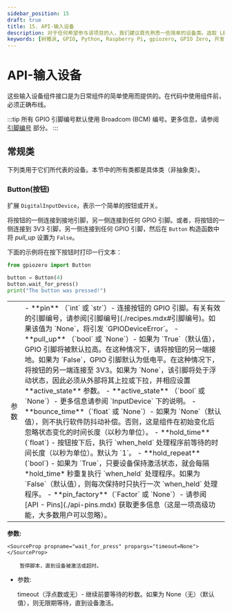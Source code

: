 ```yaml
---
sidebar_position: 15
draft: true
title: 15. API-输入设备
description: 对于任何希望参与该项目的人，我们建议首先熟悉一些简单的设备类。选取 LED 这样的类，然后按照其继承顺序回溯到 DigitalOutputDevice。然后再追溯到 OutputDevice，这样你就能很好地理解简单的输出设备，并掌握 GPIO Zero 如何在很大程度上依赖继承来完善设备的功能。输入设备以及更复杂的设备（复合设备和基于 SPI 的设备）也可以采用同样的方法。
keywords: [树莓派, GPIO, Python, Raspberry Pi, gpiozero, GPIO Zero, 开发, 二次开发]
---
```


# API-输入设备
这些输入设备组件接口是为日常组件的简单使用而提供的。在代码中使用组件前，必须正确布线。

:::tip
所有 GPIO 引脚编号默认使用 Broadcom (BCM) 编号。更多信息，请参阅 [引脚编号](./recipes.mdx#引脚编号) 部分。
:::

## 常规类

下列类用于它们所代表的设备。本节中的所有类都是具体类（非抽象类）。

### Button(按钮)

<SourceClass funname="gpiozero.Button" funargs="*args, **kwargs"></SourceClass>

扩展 `DigitalInputDevice`，表示一个简单的按钮或开关。

将按钮的一侧连接到接地引脚，另一侧连接到任何 GPIO 引脚。或者，将按钮的一侧连接到 3V3 引脚，另一侧连接到任何 GPIO 引脚，然后在 `Button` 构造函数中将 *pull_up* 设置为 `False`。

下面的示例将在按下按钮时打印一行文本：

```py
from gpiozero import Button

button = Button(4)
button.wait_for_press()
print("The button was pressed!")
```

 <table>
    <tbody>
        <tr className="table_noneborder">
            <td className="table_noneborder_param">参数</td>
            <td className="table_noneborder">
              - **pin** （`int` 或 `str`）- 连接按钮的 GPIO 引脚。有关有效的引脚编号，请参阅[引脚编号](./recipes.mdx#引脚编号)。如果该值为 `None`，将引发 `GPIODeviceError`。
              - **pull_up** （`bool` 或 `None`）- 如果为 `True`（默认值），GPIO 引脚将被默认拉高。在这种情况下，请将按钮的另一端接地。如果为 `False`，GPIO 引脚默认为低电平。在这种情况下，将按钮的另一端连接至 3V3。如果为 `None`，该引脚将处于浮动状态，因此必须从外部将其上拉或下拉，并相应设置 **active_state** 参数。
              - **active_state** （`bool` 或 `None`）- 更多信息请参阅 `InputDevice` 下的说明。
              - **bounce_time**（`float` 或 `None`）- 如果为 `None`（默认值），则不执行软件防抖动补偿。否则，这是组件在初始变化后忽略状态变化的时间长度（以秒为单位）。
              - **hold_time** (`float`) - 按钮按下后，执行 `when_held` 处理程序前等待的时间长度（以秒为单位）。默认为 `1`。
              - **hold_repeat** (`bool`) - 如果为 `True`，只要设备保持激活状态，就会每隔 *hold_time* 秒重复执行 `when_held` 处理程序。如果为 `False`（默认值），则每次保持时只执行一次 `when_held` 处理程序。
              - **pin_factory**（`Factor` 或 `None`）- 请参阅 [API - Pins](./api-pins.mdx) 获取更多信息（这是一项高级功能，大多数用户可以忽略）。
            </td>
        </tr>
    </tbody>
</table>

**参数:**


    <SourceProp propname="wait_for_press" propargs="timeout=None"></SourceProp>

        暂停脚本，直到设备被激活或超时。

- 参数:

    timeout（浮点数或无）- 继续前要等待的秒数。如果为 None（无）（默认值），则无限期等待，直到设备激活。

<Normal />